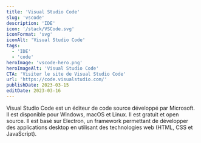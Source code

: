 ```yaml
---
title: 'Visual Studio Code'
slug: 'vscode'
description: 'IDE'
icon: '/stack/VSCode.svg'
iconFormat: 'svg'
iconAlt: 'Visual Studio Code'
tags:
  - 'IDE'
  - 'code'
heroImage: 'vscode-hero.png'
heroImageAlt: 'Visual Studio Code'
CTA: 'Visiter le site de Visual Studio Code'
url: 'https://code.visualstudio.com/'
publishDate: 2023-03-15
editDate: 2023-03-16
---
```


Visual Studio Code est un éditeur de code source développé par Microsoft. Il est disponible pour Windows, macOS et Linux. Il est gratuit et open source. Il est basé sur Electron, un framework permettant de développer des applications desktop en utilisant des technologies web (HTML, CSS et JavaScript).
